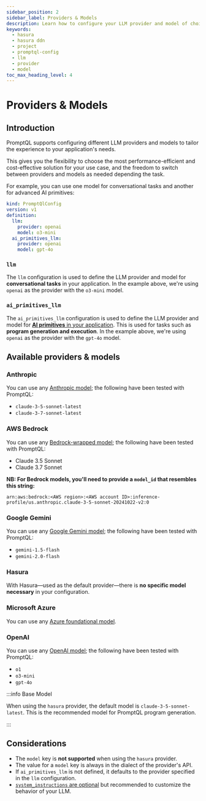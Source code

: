 ```yaml
---
sidebar_position: 2
sidebar_label: Providers & Models
description: Learn how to configure your LLM provider and model of choice.
keywords:
  - hasura
  - hasura ddn
  - project
  - promptql-config
  - llm
  - provider
  - model
toc_max_heading_level: 4
---
```


# Providers & Models

## Introduction

PromptQL supports configuring different LLM providers and models to tailor the experience to your application's needs.

This gives you the flexibility to choose the most performance-efficient and cost-effective solution for your use case,
and the freedom to switch between providers and models as needed depending the task.

For example, you can use one model for conversational tasks and another for advanced AI primitives:

```yaml {5-6,8-9}
kind: PromptQlConfig
version: v1
definition:
  llm:
    provider: openai
    model: o3-mini
  ai_primitives_llm:
    provider: openai
    model: gpt-4o
```

### `llm`

The `llm` configuration is used to define the LLM provider and model for **conversational tasks** in your application.
In the example above, we're using `openai` as the provider with the `o3-mini` model.

### `ai_primitives_llm`

The `ai_primitives_llm` configuration is used to define the LLM provider and model for
[**AI primitives** in your application](/promptql-apis/execute-program-api.mdx). This is used for tasks such as
**program generation and execution**. In the example above, we're using `openai` as the provider with the `gpt-4o`
model.

## Available providers & models

### Anthropic

You can use any [Anthropic model](https://docs.anthropic.com/en/docs/about-claude/models/all-models); the following have
been tested with PromptQL:

- `claude-3-5-sonnet-latest`
- `claude-3-7-sonnet-latest`

### AWS Bedrock

You can use any [Bedrock-wrapped model](https://aws.amazon.com/bedrock/); the following have been tested with PromptQL:

- Claude 3.5 Sonnet
- Claude 3.7 Sonnet

**NB: For Bedrock models, you'll need to provide a `model_id` that resembles this string:**

```
arn:aws:bedrock:<AWS region>:<AWS account ID>:inference-profile/us.anthropic.claude-3-5-sonnet-20241022-v2:0
```

### Google Gemini

You can use any [Google Gemini model](https://ai.google.dev/gemini-api/docs/models); the following have been tested with
PromptQL:

- `gemini-1.5-flash`
- `gemini-2.0-flash`

### Hasura

With Hasura—used as the default provider—there is **no specific model necessary** in your configuration.

### Microsoft Azure

You can use any [Azure foundational model](https://azure.microsoft.com/en-us/products/ai-model-catalog#Models).

### OpenAI

You can use any [OpenAI model](https://platform.openai.com/docs/models); the following have been tested with PromptQL:

- `o1`
- `o3-mini`
- `gpt-4o`

:::info Base Model

When using the `hasura` provider, the default model is `claude-3-5-sonnet-latest`. This is the recommended model for
PromptQL program generation.

:::

## Considerations

- The `model` key is **not supported** when using the `hasura` provider.
- The value for a `model` key is always in the dialect of the provider's API.
- If `ai_primitives_llm` is not defined, it defaults to the provider specified in the `llm` configuration.
- [`system_instructions` are optional](/project-configuration/promptql-config/system-instructions.mdx) but recommended
  to customize the behavior of your LLM.
